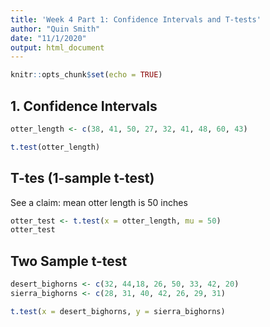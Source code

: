 ```yaml
---
title: 'Week 4 Part 1: Confidence Intervals and T-tests'
author: "Quin Smith"
date: "11/1/2020"
output: html_document
---
```


```r
knitr::opts_chunk$set(echo = TRUE)
```

## 1. Confidence Intervals

```r
otter_length <- c(38, 41, 50, 27, 32, 41, 48, 60, 43)

t.test(otter_length)

```

## T-tes (1-sample t-test) 

See a claim: mean otter length is 50 inches

```r
otter_test <- t.test(x = otter_length, mu = 50)
otter_test
```

## Two Sample t-test

```r

desert_bighorns <- c(32, 44,18, 26, 50, 33, 42, 20)
sierra_bighorns <- c(28, 31, 40, 42, 26, 29, 31)

t.test(x = desert_bighorns, y = sierra_bighorns)
```


